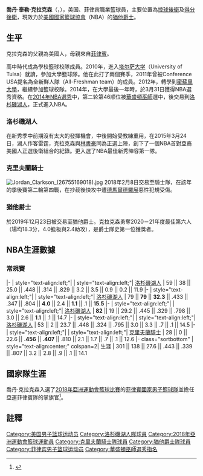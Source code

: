 {{noteTA
|G1=NBA
}}
{{Infobox NBA Player
| name         = 喬丹·克拉克森<br />Jordan Clarkson
| image        = Cleveland Cavaliers vs. Brooklyn Nets (47112577701).jpg
| caption      = 
| image_size   = 
| position     = [[控球後衛|控球後衛]] / [[得分後衛|得分後衛]]
| height_ft    = 6
| height_in    = 5
| weight_lb    = 194
| league       = [[美國國家籃球協會|NBA]]
| team         = 猶他爵士
| number       = 00
| nationality  = {{PHI}}<br/>{{USA}}
| birth_date   = {{birth date and age|1992|6|7}}
| birth_place  = {{USA}}[[佛罗里达州|佛罗里达州]][[坦帕|坦帕]]
| high_school  = 科倫·瓦格納高中<br/> ([[德克薩斯州|德克薩斯州]][[聖安東尼奧|聖安東尼奧]])
| college      = [[塔尔萨大学|塔尔萨大学]] (2010–2012)<br/> [[密蘇里大學|密蘇里大學]] (2013–2014)
| draft_year   = 2014
| draft_round  = 2
| draft_pick   = 46
| draft_team   = [[華盛頓巫師|華盛頓巫師]]
| career_start = 2014
| years1       = {{nbay|2014|start}}–{{nbay|2017|end}}
| team1        = [[洛杉磯湖人|洛杉磯湖人]]
| years2       = {{nbay|2017|end}}–{{nbay|2019|start}}
| team2        = [[克里夫蘭騎士|克里夫蘭騎士]]
| years3       = {{nbay|2019|start}}–至今
| team3        = [[猶他爵士|猶他爵士]]
| highlights   = 
* [[NBA年度最佳第六人|NBA年度最佳第六人]]（{{nbay|2020|end}}）
* [[NBA最佳新秀陣容|NBA最佳新秀陣容第一隊]] ({{nbay|2014|end}})
* Second-team All-[[Southeastern_Conference|SEC]] (2014)
* First-team All-[[Conference_USA|C-USA]] (2012)
* C-USA All-Freshman Team (2011)
| medaltemplates = 
| profile      = jordan_clarkson
| bbr          = clarkjo01
| letter       = c
}}

'''喬丹·泰勒·克拉克森'''（{{lang-en|'''Jordan Taylor Clarkson'''}}，{{bd|1992年|6月7日|||catIdx=Clarkson, Jordan}}），美国、菲律宾職業籃球員，主要位置為[[控球後衛|控球後衛]]及[[得分後衛|得分後衛]]，現效力於[[美國國家籃球協會|美國國家籃球協會]]（NBA）的[[猶他爵士|猶他爵士]]。

==生平==
克拉克森的父親為美國人，母親來自[[菲律賓|菲律賓]]。

高中時代成為學校籃球校隊成員。2010年，進入[[塔尔萨大学|塔尔萨大学]]（University of Tulsa）就讀，參加大學籃球隊。他在此打了兩個賽季，2011年曾被Conference USA提名為全新鮮人隊（All-Freshman team）的成員。2012年，轉學到[[密蘇里大學|密蘇里大學]]，繼續參加籃球校隊。2014年，在大學最後一年時，於3月31日獲得NBA選秀資格。在[[2014年NBA選秀|2014年NBA選秀]]中，第二轮第46顺位被[[華盛頓巫師|華盛頓巫師]]選中，後交易到[[洛杉磯湖人|洛杉磯湖人]]，正式進入NBA。

===洛杉磯湖人===
在新秀季中前期沒有太大的發揮機會，中後開始受教練重用，在2015年3月24日，湖人作客雷霆，克拉克森與[[林書豪|林書豪]]同為正選上陣，創下了一個NBA首對亞裔美國人正選後衛組合的紀錄。更入選了NBA最佳新秀陣容第一隊。

=== 克里夫蘭騎士 ===
[[File:Jordan_Clarkson_(26755169018).jpg|thumb]]
2018年2月8日交易至騎士隊，在該年的季後賽第二輪第四戰，在抄截後快攻中遭[[德馬爾德羅展|德馬爾德羅展]]惡性犯規受傷。

=== 猶他爵士 ===
於2019年12月23日被交易至猶他爵士。克拉克森勇奪2020－21年度最佳第六人（場均18.3分，4.0籃板與2.4助攻），是爵士隊史第一位獲獎者。

==NBA生涯數據==

===常規賽===
{{NBA player statistics start}}
|-
| style="text-align:left;"| {{nbay|2014}}
| style="text-align:left;"| [[洛杉磯湖人|洛杉磯湖人]]
| 59 || 38 || 25.0 || .448 || .314 || .829 || 3.2 || 3.5 || 0.9 || 0.2 || 11.9
|-
| style="text-align:left;"| {{nbay|2015}}
| style="text-align:left;"| [[洛杉磯湖人|洛杉磯湖人]]
| 79 || '''79''' || '''32.3''' || .433 || .347 || .804 || '''4.0''' || 2.4 || '''1.1''' || .1 || '''15.5'''
|- 
| style="text-align:left;"| {{nbay|2016}}
| style="text-align:left;"| [[洛杉磯湖人|洛杉磯湖人]]
| '''82''' || 19 || 29.2 || .445 || .329 || .798 || 3.0 || 2.6 || '''1.1''' || .1 || 14.7
|-
| style="text-align:left;"| {{nbay|2017}}
| style="text-align:left;"| [[洛杉磯湖人|洛杉磯湖人]]
| 53 || 2 || 23.7 || .448 || .324 || .795 || 3.0 || 3.3 || .7 || .1 || 14.5
|-
| style="text-align:left;"| {{nbay|2017}}
| style="text-align:left;"| [[克里夫蘭騎士|克里夫蘭騎士]]
| 28 || 0 || 22.6 || '''.456''' || '''.407''' || .810 || 2.1 || 1.7 || .7 || .1 || 12.6
|- class="sortbottom"
| style="text-align:center;" colspan=2| 生涯
| 301 || 138 || 27.6 || .443 || .339 || .807 || 3.2 || 2.8 || .9 || .1 || 14.1
{{S-end}}

==國家隊生涯==
喬丹·克拉克森入選了[[2018年亞洲運動會籃球比賽|2018年亞洲運動會籃球比賽]]的[[菲律賓國家男子籃球隊|菲律賓國家男子籃球隊]]並擔任亞運菲律賓隊的掌旗官<ref>{{Cite　web|url=https://sports.ettoday.net/news/1236630|title=亞運男籃／克拉克森任菲律賓掌旗官　首秀21日對中國亮相|publisher=[[ETtoday|ETtoday]]|author=潘泓鈺|date=2018-08-16|accessdate=2018-08-18}}</ref>。

==註釋==
{{reflist}}

{{猶他爵士现时球员名单}}
{{NBA最佳第六人}}
{{2014 NBA Draft}}

{{Authority control}}
{{DEFAULTSORT:Clarkson, Jordan}}
[[Category:美国男子篮球运动员|Category:美国男子篮球运动员]]
[[Category:洛杉磯湖人隊球員|Category:洛杉磯湖人隊球員]]
[[Category:2018年亞洲運動會籃球運動員|Category:2018年亞洲運動會籃球運動員]]
[[Category:克里夫蘭騎士隊球員|Category:克里夫蘭騎士隊球員]]
[[Category:猶他爵士隊球員|Category:猶他爵士隊球員]]
[[Category:菲律宾男子篮球运动员|Category:菲律宾男子篮球运动员]]
[[Category:華盛頓巫師選秀指名|Category:華盛頓巫師選秀指名]]